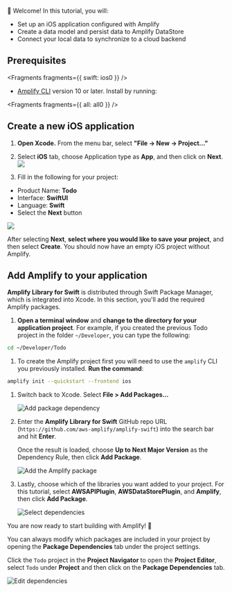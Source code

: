 👋 Welcome! In this tutorial, you will:

- Set up an iOS application configured with Amplify
- Create a data model and persist data to Amplify DataStore
- Connect your local data to synchronize to a cloud backend

## Prerequisites


<Fragments fragments={{ swift: ios0 }} />

- [Amplify CLI](/gen1/[platform]/tools/cli) version 10 or later. Install by running:


<Fragments fragments={{ all: all0 }} />

## Create a new iOS application

1. **Open Xcode.** From the menu bar, select **"File -> New -> Project..."**

2. Select **iOS** tab, choose Application type as **App**, and then click on **Next**. ![](/images/lib/getting-started/ios/set-up-ios-select-project-template.png)

3. Fill in the following for your project:

- Product Name: **Todo**
- Interface: **SwiftUI**
- Language: **Swift**
- Select the **Next** button

![](/images/lib/getting-started/ios/set-up-ios-studio-configure-your-project.png)

After selecting **Next**, **select where you would like to save your project**, and then select **Create**. You should now have an empty iOS project without Amplify.

## Add Amplify to your application

**Amplify Library for Swift** is distributed through Swift Package Manager, which is integrated into Xcode. In this section, you'll add the required Amplify packages.

1. **Open a terminal window** and **change to the directory for your application project**. For example, if you created the previous Todo project in the folder `~/Developer`, you can type the following:

```bash
cd ~/Developer/Todo
```

1. To create the Amplify project first you will need to use the `amplify` CLI you previously installed. **Run the command**:

```bash
amplify init --quickstart --frontend ios
```

1. Switch back to Xcode. Select **File > Add Packages...**

   ![Add package dependency](/images/lib/getting-started/ios/set-up-ios-add-package-dependency.png)

1. Enter the **Amplify Library for Swift** GitHub repo URL (`https://github.com/aws-amplify/amplify-swift`) into the search bar and hit **Enter**.

   Once the result is loaded, choose **Up to Next Major Version** as the Dependency Rule, then click **Add Package**.

   ![Add the Amplify package](/images/lib/getting-started/ios/set-up-ios-search-amplify-repo.png)

1. Lastly, choose which of the libraries you want added to your project. For this tutorial, select **AWSAPIPlugin**, **AWSDataStorePlugin**, and **Amplify**, then click **Add Package**.

   ![Select dependencies](/images/lib/getting-started/ios/set-up-ios-select-dependencies.png)

You are now ready to start building with Amplify! 🎉

<Callout>

You can always modify which packages are included in your project by opening the **Package Dependencies** tab under the project settings.

Click the `Todo` project in the **Project Navigator** to open the **Project Editor**, select `Todo` under **Project** and then click on the **Package Dependencies** tab.

![Edit dependencies](/images/lib/getting-started/ios/set-up-ios-edit_dependencies.png)

</Callout>
